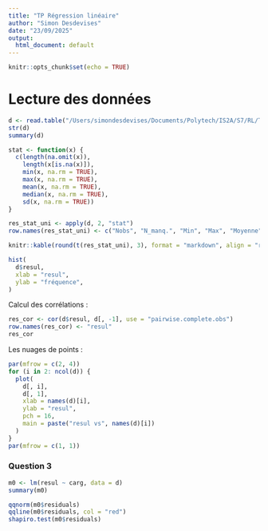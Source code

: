 ```yaml
---
title: "TP Régression linéaire"
author: "Simon Desdevises"
date: "23/09/2025"
output:
  html_document: default
---
```


```r
knitr::opts_chunk$set(echo = TRUE)
```


# Lecture des données
```r
d <- read.table("/Users/simondesdevises/Documents/Polytech/IS2A/S7/RL/TP2/debitmetrie.csv", header = TRUE, sep = ";", row.names = 1, dec = ",") # nolint: line_length_linter.
str(d)
summary(d)
```


```r

stat <- function(x) {
  c(length(na.omit(x)),
    length(x[is.na(x)]),
    min(x, na.rm = TRUE),
    max(x, na.rm = TRUE),
    mean(x, na.rm = TRUE),
    median(x, na.rm = TRUE),
    sd(x, na.rm = TRUE))
}

res_stat_uni <- apply(d, 2, "stat")
row.names(res_stat_uni) <- c("Nobs", "N_manq.", "Min", "Max", "Moyenne", "Mediane", "Ecart-type") # nolint: line_length_linter.

knitr::kable(round(t(res_stat_uni), 3), format = "markdown", align = "r")

hist(
  d$resul,
  xlab = "resul",
  ylab = "fréquence",
)
```

Calcul des corrélations : 

```r
res_cor <- cor(d$resul, d[, -1], use = "pairwise.complete.obs")
row.names(res_cor) <- "resul"
res_cor
```

Les nuages de points : 

```r
par(mfrow = c(2, 4))
for (i in 2: ncol(d)) {
  plot(
    d[, i],
    d[, 1],
    xlab = names(d)[i],
    ylab = "resul",
    pch = 16,
    main = paste("resul vs", names(d)[i])
  )
}
par(mfrow = c(1, 1))
```

### Question 3

```r

m0 <- lm(resul ~ carg, data = d)
summary(m0)

qqnorm(m0$residuals)
qqline(m0$residuals, col = "red")
shapiro.test(m0$residuals)
```